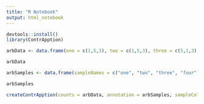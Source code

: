 ```yaml
---
title: "R Notebook"
output: html_notebook
---
```


```R

devtools::install()
library(ContrApption)
```


```R

arbData <- data.frame(one = c(1,5,3), two = c(1,5,3), three = c(5,1,3), four = c(5,1,3))

arbData
```

```R

arbSamples <- data.frame(sampleNames = c("one", "two", "three", "four"), group = c("A", "A", "B", "B"))

arbSamples
```

```R

createContrApption(counts = arbData, annotation = arbSamples, sampleCol = "sampleNames")
```



